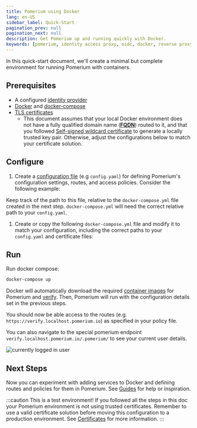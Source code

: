 ```yaml
---
title: Pomerium using Docker
lang: en-US
sidebar_label: Quick-Start
pagination_prev: null
pagination_next: null
description: Get Pomerium up and running quickly with Docker.
keywords: [pomerium, identity access proxy, oidc, docker, reverse proxy, containers, identity aware proxy]
---
```



In this quick-start document, we'll create a minimal but complete environment for running Pomerium with containers.

## Prerequisites

- A configured [identity provider]
- [Docker] and [docker-compose]
- [TLS certificates]
  - This document assumes that your local Docker environment does not have a fully qualified domain name (**[FQDN]**) routed to it, and that you followed [Self-signed wildcard certificate] to generate a locally trusted key pair. Otherwise, adjust the configurations below to match your certificate solution.

## Configure

1. Create a [configuration file] (e.g `config.yaml`) for defining Pomerium's configuration settings, routes, and access policies. Consider the following example:

  <ConfigDocker/>

   Keep track of the path to this file, relative to the `docker-compose.yml` file created in the next step. `docker-compose.yml` will need the correct relative path to your `config.yaml`.

1. Create or copy the following `docker-compose.yml` file and modify it to match your configuration, including the correct paths to your `config.yaml` and certificate files:

   <DockerCompose/>

## Run

Run docker compose:

```bash
docker-compose up
```

Docker will automatically download the required [container images] for Pomerium and [verify]. Then, Pomerium will run with the configuration details set in the previous steps.

You should now be able access to the routes (e.g. `https://verify.localhost.pomerium.io`) as specified in your policy file.

You can also navigate to the special pomerium endpoint `verify.localhost.pomerium.io/.pomerium/` to see your current user details.

![currently logged in user](./img/logged-in-as.png)

## Next Steps

Now you can experiment with adding services to Docker and defining routes and policies for them in Pomerium. See [Guides](/docs/guides) for help or inspiration.

:::caution This is a test environment!
If you followed all the steps in this doc your Pomerium environment is not using trusted certificates. Remember to use a valid certificate solution before moving this configuration to a production environment. See [Certificates][tls certificates] for more information.
:::

[configuration file]: /docs/reference
[container images]: https://hub.docker.com/r/pomerium/pomerium
[docker]: https://docs.docker.com/install/
[docker-compose]: https://docs.docker.com/compose/install/
[verify]: https://verify.pomerium.com/
[identity provider]: /docs/identity-providers
[tls certificates]: ../topics/certificates
[fqdn]: https://en.wikipedia.org/wiki/Fully_qualified_domain_name
[mkcert]: https://github.com/FiloSottile/mkcert
[Self-signed wildcard certificate]: /docs/topics/certificates#self-signed-wildcard-certificate